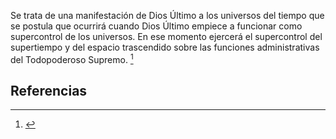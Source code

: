 Se trata de una manifestación de Dios Último a los universos del tiempo que se postula que ocurrirá cuando Dios Último empiece a funcionar como supercontrol de los universos. En ese momento ejercerá el supercontrol del supertiempo y  del espacio trascendido sobre las funciones administrativas del Todopoderoso Supremo. <ref name="n0">{{lib|LU|118|2|4}}</ref> 

== Referencias ==

<references/>
